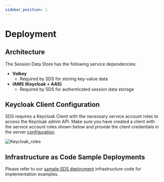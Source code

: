 ```yaml
---
sidebar_position: 1
---
```


# Deployment

## Architecture

<div>
    <div style={{ marginBottom: "2rem", maxWidth: "700px" }}>
        <IdealImage img={architecture} />
    </div>
</div>

The Session Data Store has the following service dependencies:
- **Valkey**
    - Required by SDS for storing key-value data
- **IAMS (Keycloak + AAS)**
    - Required by SDS for authenticated session data storage

## Keycloak Client Configuration

SDS requires a Keycloak Client with the necessary service account roles to access the Keycloak admin API. Make sure you
have created a client with the service account roles shown below and provide the client credentials in the server
[configuration](../configuration/configuration.mdx#keycloak_clientid).

![Keycloak_roles](/img/modules/sds/keycloak_configuration.png)

## Infrastructure as Code Sample Deployments

Please refer to our [sample SDS deployment](https://github.com/mssfoobar/IaC/tree/main/sample-Aoh-Deployment/aoh/manifests/sds)
infrastructure code for implementation examples.